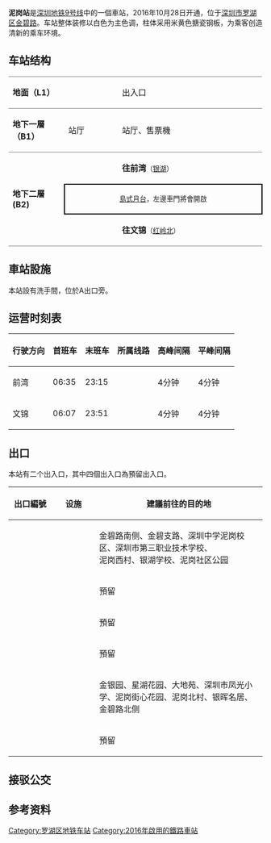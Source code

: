 {{noteTA
|1=zh-hans:屏蔽门;zh-hant:月台幕門;
|2=zh-hans:站台;zh-hant:月台;
|3=zh-hans:站厅;zh-hant:車站大堂;
}}
{{深圳鐵路車站|
NAME = 泥岗 |
IMAGE = Shenzhen Metro Line 9 Nigang Sta Platform.jpg |
IMAGEINTRO = |
eng_name = Nigang |
livery=#FFD280|
namecolour=black|
linecolour={{深圳地铁色彩|9}}|
LOCATION = [[深圳市|深圳市]][[罗湖区|罗湖区]]泥岗村[[金碧路|金碧路]]|
coordinates= |
map= [http://www.szmc.net/public/cms/public/upload/ad/siteimg/ck/0714_b.jpg 深圳地铁官方网站]|
LINE = {{深圳地铁|9|cl}} |
EXIT = 2 |
HOURS =|
OPENHOURS = | 
OPENDAY = 2016年10月28日|
stationtype = [[地下車站|地下車站]]|
platformtype = [[岛式月台|岛式月台]]|
platform = 2|
adjacent = {{Adjacent stations|system=Shenzhen Metro |line1=9|left1=紅嶺北|right1=銀湖|to-left1=文錦|to-right1=前灣}} |route_map ={{BS-map|inline=yes|legend=no|width=500px|map-title='''B2'''|map= utSTRf!~MFADEg\utSTRg!~MFADEg~~{{rmri|u}}[[銀湖站_(深圳地铁)|銀湖]]
utSTR+BSl\utSTR+BSr
utSTR+BSl\utSTR+BSr~~'''B2'''
utSTRf!~MFADEf\utSTRg!~MFADEf~~{{rmri|d}}[[紅嶺北站|紅嶺北]]
}}}}
'''泥岗站'''是[[深圳地铁|深圳地铁]][[深圳地铁9号线|9号线]]中的一個車站，2016年10月28日开通，位于[[深圳市|深圳市]][[罗湖区|罗湖区]][[金碧路|金碧路]]。车站整体装修以白色为主色调，柱体采用米黄色搪瓷钢板，为乘客创造清新的乘车环境。

== 车站结构 ==
{{gallery|align=center | width = 300
| File:Shenzhen Metro Line 9 Nigang Sta Concourse.jpg|站厅
}}
{|cellspacing=0 cellpadding=3
|-
|style="border-top:solid 1px gray;border-bottom:solid 1px gray;" valign=top width=100|'''地面（L1）'''
|style="border-top:solid 1px gray;border-bottom:solid 1px gray;" valign=top width=100|
|style="border-top:solid 1px gray;border-bottom:solid 1px gray;" valign=top width=300|出入口
|-
|style="border-top:solid 1px gray;border-bottom:solid 1px gray;" valign=top width=100|'''地下一層（B1）'''
|style="border-top:solid 1px gray;border-bottom:solid 1px gray;" valign=top width=100|站厅
|style="border-top:solid 1px gray;border-bottom:solid 1px gray;" valign=top width=300|站厅、售票機
|-
|style="border-bottom:solid 1px gray;" rowspan=3 valign=top|'''地下二層(B2)'''
|style="border-bottom:solid 1px gray;"|{{深圳地铁站台|line=9}}
|{{arrow|L}} '''{{深圳地鐵|9|c}}往前湾'''<small>（[[银湖站_(深圳地鐵)|银湖]]）</small>
|-
|style="border-right:solid 2px black;border-left:solid 2px black;border-top:solid 2px black;border-bottom:solid 2px black;" colspan=2|<center><small>[[島式月台|島式月台]]，左邊車門將會開啟</small></center>
|-
|style="border-bottom:solid 1px gray;"|{{深圳地铁站台|line=9}}
|style="border-bottom:solid 1px gray;"|'''{{深圳地鐵|9|c}}往文锦'''<small>（[[红岭北站|红岭北]]）</small>{{arrow|R}}
|}
==車站設施==
本站設有洗手間，位於A出口旁。

==运营时刻表==
{| class="wikitable"
|-
! 行驶方向 !! 首班车 !! 末班车 !! 所属线路 !! 高峰间隔 !! 平峰间隔
|-
|前湾 || 06:35 || 23:15 || {{深圳地鐵|9|c}} || 4分钟 || 4分钟
|-
|文锦 || 06:07 || 23:51 || {{深圳地鐵|9|c}} || 4分钟 || 4分钟
|}

== 出口 ==
{{gallery|align=center | width = 300
| File:Shenzhen Metro Line 9 Nigang Sta Exit A1.jpg|A1出口
| File:Shenzhen Metro Line 9 Nigang Sta Exit C2.jpg|C2出口
}}
本站有二个出入口，其中四個出入口為預留出入口。
{|class="wikitable"
! style="width:70px" | 出口編號
! style="width:70px" | 设施
! 建議前往的目的地
|-
|{{港铁出口|A|1}}|||| 金碧路南侧、金碧支路、深圳中学泥岗校区、深圳市第三职业技术学校、<br>泥岗西村、银湖学校、泥岗社区公园
|-
|{{港铁出口|A|2}}||||預留
|-
|{{港铁出口|B}}|| ||預留
|-
|{{港铁出口|C|1}}||||預留
|-
|{{港铁出口|C|2}}||||金银园、星湖花园、大地苑、深圳市凤光小学、泥岗街心花园、泥岗北村、银晖名居、金碧路北侧
|-
|{{港铁出口|D}}||||預留
|}

== 接驳公交 ==
{{深圳公交巴士列表|车站名=泥岗村①|5|201|242|336|373|374|M204|M358|M360|M364|高峰11|高峰13|高峰19|高快9|海滨观光|机场6}}
{{深圳公交巴士列表|车站名=泥岗村②|24|50|58|336|352|398|E8|E24|E25|M207|M224|M358|M389|M437|M476|高峰1|高峰13|高峰24}}
{{深圳公交巴士列表|车站名=深中泥岗分校|5|24|201|240|242|M224|M358}}
{{深圳公交巴士列表|车站名=泥岗村北|46|69|B614}}

== 参考资料 ==
{{reflist}}
{{深圳地鐵9號線車站}}
{{深圳地鐵車站列表|SZM}}
[[Category:罗湖区地铁车站|Category:罗湖区地铁车站]]
[[Category:2016年啟用的鐵路車站|Category:2016年啟用的鐵路車站]]
